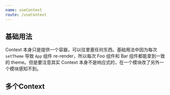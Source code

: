 ```yaml
---
name: useContext
route: /useContext
---
```


## 基础用法

<ContextDemo />

Context 本身只是提供一个容器，可以往里塞任何东西。基础用法中因为每次 `setTheme` 导致 `App` 组件 re-render，所以每次 Foo 组件和 Bar 组件都能拿到一致的 theme。但是要注意其实 Context 本身不是响应式的，在一个模块改了另外一个模块感知不到。

<ContextDemo2 />

## 多个Context